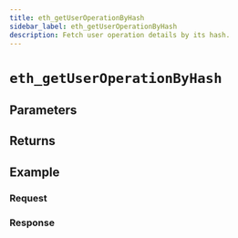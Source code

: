 ```yaml
---
title: eth_getUserOperationByHash
sidebar_label: eth_getUserOperationByHash
description: Fetch user operation details by its hash.
---
```




# `eth_getUserOperationByHash`

<Description />

## Parameters


<Params />

## Returns


<Returns />

## Example


<Example />

### Request


<Request />

### Response


<Response />
